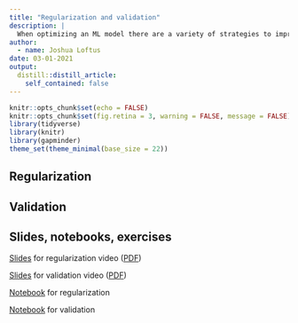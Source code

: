 ```yaml
---
title: "Regularization and validation"
description: |
  When optimizing an ML model there are a variety of strategies to improve generalization from the training data. We can add a complexity penalty to the loss function, and we can evaluate the loss function on validation data.
author:
  - name: Joshua Loftus
date: 03-01-2021
output:
  distill::distill_article:
    self_contained: false
---
```


```r
knitr::opts_chunk$set(echo = FALSE)
knitr::opts_chunk$set(fig.retina = 3, warning = FALSE, message = FALSE)
library(tidyverse)
library(knitr)
library(gapminder)
theme_set(theme_minimal(base_size = 22))
```

## Regularization

## Validation

## Slides, notebooks, exercises

[Slides](slides/06-1-regularization.html) for regularization video ([PDF](slides/regularization.pdf))

[Slides](slides/06-2-validation.html) for validation video ([PDF](slides/validation.pdf))

[Notebook](notebooks/regularization.Rmd) for regularization

[Notebook](notebooks/validation.Rmd) for validation
